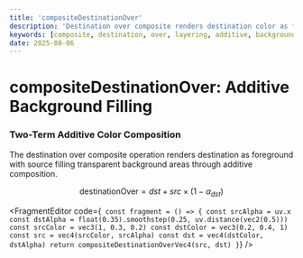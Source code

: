 ```yaml
---
title: 'compositeDestinationOver'
description: 'Destination over composite renders destination color as foreground with source color filling transparent background areas'
keywords: [composite, destination, over, layering, additive, background]
date: 2025-08-06
---
```



# compositeDestinationOver: Additive Background Filling

### Two-Term Additive Color Composition

The destination over composite operation renders destination as foreground with source filling transparent background areas through additive composition.

$$
\text{destinationOver} = dst + src \times (1 - \alpha_{dst})
$$

<FragmentEditor
        code={`
const fragment = () => {
        const srcAlpha = uv.x
        const dstAlpha = float(0.35).smoothstep(0.25, uv.distance(vec2(0.5)))
        const srcColor = vec3(1, 0.3, 0.2)
        const dstColor = vec3(0.2, 0.4, 1)
        const src = vec4(srcColor, srcAlpha)
        const dst = vec4(dstColor, dstAlpha)
        return compositeDestinationOverVec4(src, dst)
}`}
/>
